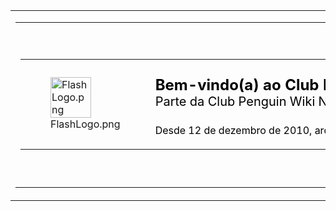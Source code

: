 {| id="mp-topbanner" style="width:100%; background:#f9f9f9; margin:1.2em 0 6px 0; border:1px solid #ddd; border-radius:5px;"
| style="width:61%; color:#000;" |
{| align="center" width="100%"
|-
|rowspan="2"|
{| style="width:280px; border:none; background:none;"
| [[File:FlashLogo.png|65px|left]]
| style="width:280px; white-space:nowrap; color:#000;" |
<div style="font-size:1.5em;">'''Bem-vindo(a) ao Club Penguin Archives!'''''<br/><small>Parte da Club Penguin Wiki Network.<br/></small></div>

Desde 12 de dezembro de 2010, arquivamos {{formatnum:{{#expr:{{NUMBEROFFILES:R}} - 1}}}} SWFs do Club Penguin.
|}
|[[File:Administrator.png|55px|center|link=Project:Administrators]]||[[File:TodoList.png|55px|center|link=Project:To-do List]]||[[File:Twitter-icon.png|55px|center|link=http://twitter.com/CP_Archives]]||[[File:IRC.png|55px|center|link=Special:Webchat]]
|-
|'''<div style="text-align:center">[[Project:Administrators|Administradores]]</div>'''||'''<div style="text-align:center">[[Project:To-do List|Lista de afazeres]] </div>'''||'''<div style="text-align:center" class="plainlinks">'''[http://twitter.com/CP_Archives Twitter]'''</div>||'''<div style="text-align:center"><span class="plainlinks">[[Special:WebChat|Chat IRC]]</span></div>'''
|}
|}
